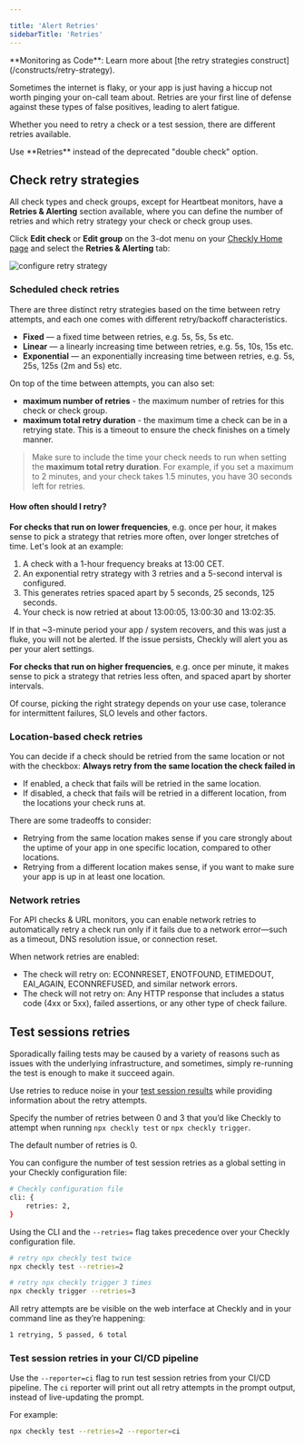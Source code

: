 ```yaml
---

title: 'Alert Retries'
sidebarTitle: 'Retries'
---
```


<Tip>
**Monitoring as Code**: Learn more about [the retry strategies construct](/constructs/retry-strategy).
</Tip>

Sometimes the internet is flaky, or your app is just having a hiccup not worth pinging your on-call team about. Retries are your first line of defense against these types of false positives, leading to alert fatigue.

Whether you need to retry a check or a test session, there are different retries available.

<Warning>
Use **Retries** instead of the deprecated "double check" option.
</Warning>

## Check retry strategies

All check types and check groups, except for Heartbeat monitors, have a **Retries & Alerting** section available, where you can define the number of retries and which retry strategy your check or check group uses.

Click **Edit check** or **Edit group** on the 3-dot menu on your [Checkly Home page](https://app.checklyhq.com/) and select the **Retries & Alerting** tab:

![configure retry strategy](/images/docs/images/alerting/retries.png)

### Scheduled check retries

There are three distinct retry strategies based on the time between retry attempts, and each one comes with different retry/backoff characteristics.

- **Fixed** — a fixed time between retries, e.g. 5s, 5s, 5s etc.
- **Linear** — a linearly increasing time between retries, e.g. 5s, 10s, 15s etc.
- **Exponential** — an exponentially increasing time between retries, e.g. 5s, 25s, 125s (2m and 5s)  etc.

On top of the time between attempts, you can also set:

* **maximum number of retries** - the maximum number of retries for this check or check group.
* **maximum total retry duration** - the maximum time a check can be in a retrying state.
This is a timeout to ensure the check finishes on a timely manner.

> Make sure to include the time your check needs to run when setting the **maximum total retry duration**. For example, if you set a maximum to 2 minutes, and your check takes 1.5 minutes, you have 30 seconds left for retries.

#### How often should I retry?

**For checks that run on lower frequencies**, e.g. once per hour, it makes sense to pick a strategy that retries more often, over longer stretches of time. Let's look at an example:

1. A check with a 1-hour frequency breaks at 13:00 CET.
2. An exponential retry strategy with 3 retries and a 5-second interval is configured.
3. This generates retries spaced apart by 5 seconds, 25 seconds, 125 seconds.
4. Your check is now retried at about 13:00:05, 13:00:30 and 13:02:35.

If in that ~3-minute period your app / system recovers, and this was just a fluke, you will not be alerted. If the issue persists, Checkly will alert you as per your alert settings.

**For checks that run on higher frequencies**, e.g. once per minute, it makes sense to pick a strategy that retries less often, and spaced apart by shorter intervals.

Of course, picking the right strategy depends on your use case, tolerance for intermittent failures, SLO levels and other factors.

### Location-based check retries

You can decide if a check should be retried from the same location or not with the checkbox:
**Always retry from the same location the check failed in**
- If enabled, a check that fails will be retried in the same location.
- If disabled, a check that fails will be retried in a different location, from the locations your check runs at.

There are some tradeoffs to consider:

- Retrying from the same location makes sense if you care strongly about the uptime of your app in one specific location, compared to other locations.
- Retrying from a different location makes sense, if you want to make sure your app is up in at least one location.

### Network retries

For API checks & URL monitors, you can enable network retries to automatically retry a check run only if it fails due to a network error—such as a timeout, DNS resolution issue, or connection reset.

When network retries are enabled:
* The check will retry on: ECONNRESET, ENOTFOUND, ETIMEDOUT, EAI_AGAIN, ECONNREFUSED, and similar network errors.
* The check will not retry on: Any HTTP response that includes a status code (4xx or 5xx), failed assertions, or any other type of check failure.

## Test sessions retries

Sporadically failing tests may be caused by a variety of reasons such as issues with the underlying infrastructure, and sometimes, simply re-running the test is enough to make it succeed again.

Use retries to reduce noise in your [test session results](/docs/testing/#test-sessions) while providing information about the retry attempts.


Specify the number of retries between 0 and 3 that you’d like Checkly to attempt when running `npx checkly test` or `npx checkly trigger`.

The default number of retries is 0.

You can configure the number of test session retries as a global setting in your Checkly configuration file:

```bash
# Checkly configuration file
cli: {
    retries: 2,
}
```

Using the CLI and the `--retries=` flag takes precedence over your Checkly configuration file.

```bash
# retry npx checkly test twice
npx checkly test --retries=2

# retry npx checkly trigger 3 times
npx checkly trigger --retries=3
```

All retry attempts are be visible on the web interface at Checkly and in your command line as they’re happening:

```bash
1 retrying, 5 passed, 6 total
```

### Test session retries in your CI/CD pipeline
Use the ``--reporter=ci`` flag to run test session retries from your CI/CD pipeline. The `ci` reporter will print out all retry attempts in the prompt output, instead of live-updating the prompt.

For example:

```bash
npx checkly test --retries=2 --reporter=ci
```
